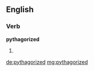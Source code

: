 ==English==

===Verb===
'''pythagorized'''

# {{past of|pythagorize}}

[[de:pythagorized]]
[[mg:pythagorized]]